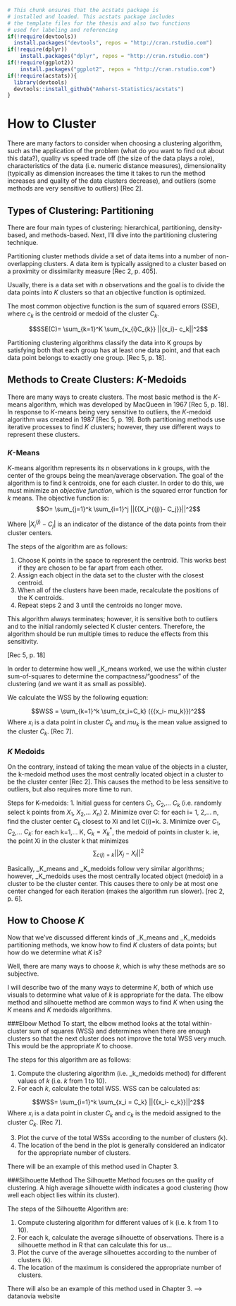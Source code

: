 <!--
The {#rmd-basics} text after the chapter declaration will allow us to link throughout the document back to the beginning of Chapter 1.  These labels will automatically be generated (if not specified) by changing the spaces to hyphens and capital letters to lowercase.  Look for the reference to this label at the beginning of Chapter 2.
-->

```r
# This chunk ensures that the acstats package is
# installed and loaded. This acstats package includes
# the template files for the thesis and also two functions
# used for labeling and referencing
if(!require(devtools))
  install.packages("devtools", repos = "http://cran.rstudio.com")
if(!require(dplyr))
    install.packages("dplyr", repos = "http://cran.rstudio.com")
if(!require(ggplot2))
    install.packages("ggplot2", repos = "http://cran.rstudio.com")
if(!require(acstats)){
  library(devtools)
  devtools::install_github("Amherst-Statistics/acstats")
}
```

# How to Cluster {#rmd-basics}
There are many factors to consider when choosing a clustering algorithm, such as the application of the problem (what do you want to find out about this data?), quality vs speed trade off (the size of the data plays a role), characteristics of the data (i.e. numeric distance measures), dimensionality (typically as dimension increases the time it takes to run the method increases and quality of the data clusters decrease), and outliers (some methods are very sensitive to outliers) [Rec 2]. 

## Types of Clustering: Partitioning 
There are four main types of clustering: hierarchical, partitioning, density-based, and methods-based. Next, I'll dive into the partitioning clustering technique. 

Partitioning cluster methods divide a set of data items into a number of non-overlapping clusters. A data item is typically assigned to a cluster based on a proximity or dissimilarity measure [Rec 2, p. 405]. 

Usually, there is a data set with _n_ observations and the goal is to divide the data points into  _K_ clusters so that an objective function is optimized. 

The most common objective function is the sum of squared errors (SSE), where $c_k$ is the centroid or medoid of the cluster $C_k$.

$$SSE(C)= \sum_{k=1}^K \sum_{x_{i}C_{k}} ||{x_i}- c_k||^2$$

Partitioning clustering algorithms classify the data into K groups by satisfying both that each group has at least one data point, and that each data point belongs to exactly one group. [Rec 5, p. 18]. 


## Methods to Create Clusters: _K_-Medoids
There are many ways to create clusters. The most basic method is the _K_-means algorithm, which was developed by MacQueen in 1967 [Rec 5, p. 18]. In response to _K_-means being very sensitive to outliers, the _K_-medoid algorithm was created in 1987 [Rec 5, p. 19]. Both partitioning methods use iterative processes to find _K_ clusters; however, they use different ways to represent these clusters. 

### _K_-Means

_K_-means algorithm represents its n observations in _k_ groups, with the center of the groups being the mean/average observation. The goal of the algorithm is to find k centroids, one for each cluster. In order to do this, we must minimize an _objective function_, which is the squared error function for _k_ means. The objective function is: 
$$O= \sum_{j=1}^k \sum_{i=1}^j ||{{X_i^{(j)}- C_j}}||^2$$

Where $|{{X_i^{(j)}- C_j}}|$ is an indicator of the distance of the data points from their cluster centers. 

The steps of the algorithm are as follows:

1. Choose K points in the space to represent the centroid. This works best if they are chosen to be far apart from each other. 
2. Assign each object in the data set to the cluster with the closest centroid. 
3. When all of the clusters have been made, recalculate the positions of the K centroids. 
4. Repeat steps 2 and 3 until the centroids no longer move. 

This algorithm always terminates; however, it is sensitive both to outliers and to the initial randomly selected K cluster centers. Therefore, the algorithm should be run multiple times to reduce the effects from this sensitivity. 

[Rec 5, p. 18]

In order to determine how well _K_means worked, we use the within cluster sum-of-squares to determine the compactness/"goodness" of the clustering (and we want it as small as possible).

We calculate the WSS by the following equation:

$$WSS = \sum_{k=1}^k \sum_{x_i=C_k} ({{x_i- mu_k}})^2$$
Where $x_i$ is a data point in cluster $C_k$ and $mu_k$ is the mean value assigned to the cluster $C_k$. [Rec 7].

### _K_ Medoids
On the contrary, instead of taking the mean value of the objects in a cluster, the k-medoid method uses the most centrally located object in a cluster to be the cluster center [Rec 2]. This causes the method to be less sensitive to outliers, but also requires more time to run. 

Steps for K-medoids:
1. Initial guess for centers $C_1$, $C_2$,... $C_k$ (i.e. randomly select k points from $X_1$, $X_2$,... $X_n$)
2. Minimize over C: for each i= 1, 2,... n, find the cluster center $C_k$ closest to Xi and let C(i)=k. 
3. Minimize over $C_1$, $C_2$,... $C_k$: for each k=1,... K, $C_k = X_k^*$, the medoid of points in cluster k. ie, the point Xi in the cluster k that minimizes $$\sum  _{c(j)=k} ||{{X_j- X_i}}||^2$$

Basically, _K_means and _K_medoids follow very similar algorithms; however, _K_medoids uses the most centrally located object (medoid) in a cluster to be the cluster center. This causes there to only be at most one center changed for each iteration (makes the algorithm run slower). [rec 2, p. 6].

## How to Choose _K_
Now that we've discussed different kinds of _K_means and _K_medoids partitioning methods, we know how to find _K_ clusters of data points; but how do we determine what _K_ is?

Well, there are many ways to choose _k_, which is why these methods are so subjective. 

I will describe two of the many ways to determine _K_, both of which use visuals to determine what value of _k_ is appropriate for the data. The elbow method and silhouette method are common ways to find _K_ when using the _K_ means and _K_ medoids algorithms. 

###Elbow Method
To start, the elbow method looks at the total within-cluster sum of squares (WSS) and determines when there are enough clusters so that the next cluster does not improve the total WSS very much. This would be the appropriate _K_ to choose. 

The steps for this algorithm are as follows:

1. Compute the clustering algorithm (i.e. _k_medoids method) for different values of _k_ (i.e. _k_ from 1 to 10).
2. For each _k_, calculate the total WSS.
WSS can be calculated as:

$$WSS= \sum_{i=1}^k \sum_{x_i = C_k} ||{{x_i- c_k}}||^2$$
Where $x_i$ is a data point in cluster $C_k$ and $c_k$ is the medoid assigned to the cluster $C_k$. [Rec 7]. 

3. Plot the curve of the total WSSs according to the number of clusters (k). 
4. The location of the bend in the plot is generally considered an indicator for the appropriate number of clusters. 

There will be an example of this method used in Chapter 3. 

###Silhouette Method
The Silhouette Method focuses on the quality of clustering. A high average silhouette width indicates a good clustering (how well each object lies within its cluster). 

The steps of the Silhouette Algorithm are:

1. Compute clustering algorithm for different values of k (i.e. k from 1 to 10). 
2. For each k, calculate the average silhouette of observations. 
There is a silhouette method in R that can calculate this for us... 
3. Plot the curve of the average silhouettes according to the number of clusters (k). 
4. The location of the maximum is considered the appropriate number of clusters. 

There will also be an example of this method used in Chapter 3. 
--> datanovia website

